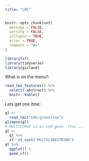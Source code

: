 ```yaml
---
title: "LMI"
---
```


```r
knitr::opts_chunk$set(
  message = FALSE, 
  warning = FALSE,
  collapse = TRUE,
  error = TRUE,
  comment = "#>"
)
```

```r
library(sf)
library(tidyverse)
library(gisland)
```

What is on the menu?:

```r
read_lmi_features() %>% 
  select(-abstract) %>% 
  knitr::kable()
```

Lets get one itme:

```r
gl <- 
  read_lmi("LHG:grunnlina")
glimpse(gl)
# MULTICURVE is an odd geom, thus ...
gl <-
  gl %>% 
  sf::st_cast("MULTILINESTRING")
gl %>% 
  ggplot() +
  geom_sf()
```

